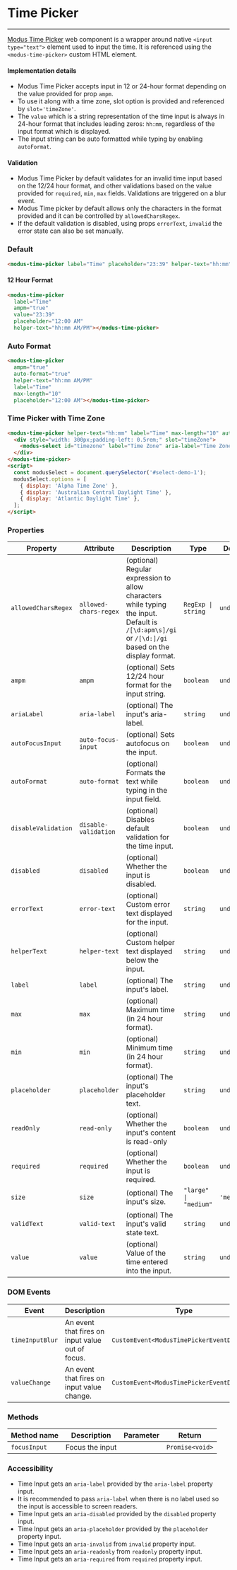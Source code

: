 
# Time Picker

---

[Modus Time Picker](https://modus.trimble.com/components/web/date-time-picker/styles/#time-picker) web component is a wrapper around native `<input type="text">` element used to input the time. It is referenced using the `<modus-time-picker>` custom HTML element.

#### Implementation details

- Modus Time Picker accepts input in 12 or 24-hour format depending on the value provided for prop `ampm`.
- To use it along with a time zone, slot option is provided and referenced by `slot='timeZone'`.
- The `value` which is a string representation of the time input is always in 24-hour format that includes leading zeros: `hh:mm`, regardless of the input format which is displayed.
- The input string can be auto formatted while typing by enabling `autoFormat`.

#### Validation

- Modus Time Picker by default validates for an invalid time input based on the 12/24 hour format, and other validations based on the value provided for `required`, `min`, `max` fields. Validations are triggered on a blur event.
- Modus Time picker by default allows only the characters in the format provided and it can be controlled by `allowedCharsRegex`.
- If the default validation is disabled, using props `errorText`, `invalid` the error state can also be set manually.

### Default

<Story id="user-inputs-time-picker--default" />

```html
<modus-time-picker label="Time" placeholder="23:39" helper-text="hh:mm"></modus-time-picker>
```

#### 12 Hour Format

<Story id="user-inputs-time-picker--time-format" />

```html
<modus-time-picker
  label="Time"
  ampm="true"
  value="23:39"
  placeholder="12:00 AM"
  helper-text="hh:mm AM/PM"></modus-time-picker>
```

### Auto Format

<Story id="user-inputs-time-picker--auto-format" />

```html
<modus-time-picker
  ampm="true"
  auto-format="true"
  helper-text="hh:mm AM/PM"
  label="Time"
  max-length="10"
  placeholder="12:00 AM"></modus-time-picker>
```

### Time Picker with Time Zone

<Story id="user-inputs-time-picker--with-time-zone" />

```html
<modus-time-picker helper-text="hh:mm" label="Time" max-length="10" auto-format="true" value="23:39">
  <div style="width: 300px;padding-left: 0.5rem;" slot="timeZone">
    <modus-select id="timezone" label="Time Zone" aria-label="Time Zone" options-display-prop="display"></modus-select>
  </div>
</modus-time-picker>
<script>
  const modusSelect = document.querySelector('#select-demo-1');
  modusSelect.options = [
    { display: 'Alpha Time Zone' },
    { display: 'Australian Central Daylight Time' },
    { display: 'Atlantic Daylight Time' },
  ];
</script>
```

### Properties

| Property            | Attribute             | Description                                                                                                                                       | Type                  | Default     |
| ------------------- | --------------------- | ------------------------------------------------------------------------------------------------------------------------------------------------- | --------------------- | ----------- |
| `allowedCharsRegex` | `allowed-chars-regex` | (optional) Regular expression to allow characters while typing the input. Default is `/[\d:apm\s]/gi` or `/[\d:]/gi` based on the display format. | `RegExp \| string`    | `undefined` |
| `ampm`              | `ampm`                | (optional) Sets 12/24 hour format for the input string.                                                                                           | `boolean`             | `undefined` |
| `ariaLabel`         | `aria-label`          | (optional) The input's aria-label.                                                                                                                | `string`              | `undefined` |
| `autoFocusInput`    | `auto-focus-input`    | (optional) Sets autofocus on the input.                                                                                                           | `boolean`             | `undefined` |
| `autoFormat`        | `auto-format`         | (optional) Formats the text while typing in the input field.                                                                                      | `boolean`             | `undefined` |
| `disableValidation` | `disable-validation`  | (optional) Disables default validation for the time input.                                                                                        | `boolean`             | `undefined` |
| `disabled`          | `disabled`            | (optional) Whether the input is disabled.                                                                                                         | `boolean`             | `undefined` |
| `errorText`         | `error-text`          | (optional) Custom error text displayed for the input.                                                                                             | `string`              | `undefined` |
| `helperText`        | `helper-text`         | (optional) Custom helper text displayed below the input.                                                                                          | `string`              | `undefined` |
| `label`             | `label`               | (optional) The input's label.                                                                                                                     | `string`              | `undefined` |
| `max`               | `max`                 | (optional) Maximum time (in 24 hour format).                                                                                                      | `string`              | `undefined` |
| `min`               | `min`                 | (optional) Minimum time (in 24 hour format).                                                                                                      | `string`              | `undefined` |
| `placeholder`       | `placeholder`         | (optional) The input's placeholder text.                                                                                                          | `string`              | `undefined` |
| `readOnly`          | `read-only`           | (optional) Whether the input's content is read-only                                                                                               | `boolean`             | `undefined` |
| `required`          | `required`            | (optional) Whether the input is required.                                                                                                         | `boolean`             | `undefined` |
| `size`              | `size`                | (optional) The input's size.                                                                                                                      | `"large" \| "medium"` | `'medium'`  |
| `validText`         | `valid-text`          | (optional) The input's valid state text.                                                                                                          | `string`              | `undefined` |
| `value`             | `value`               | (optional) Value of the time entered into the input.                                                                                              | `string`              | `undefined` |

### DOM Events

| Event           | Description                                      | Type                                       |
| --------------- | ------------------------------------------------ | ------------------------------------------ |
| `timeInputBlur` | An event that fires on input value out of focus. | `CustomEvent<ModusTimePickerEventDetails>` |
| `valueChange`   | An event that fires on input value change.       | `CustomEvent<ModusTimePickerEventDetails>` |

### Methods

| Method name  | Description     | Parameter | Return          |
| ------------ | --------------- | --------- | --------------- |
| `focusInput` | Focus the input |           | `Promise<void>` |

### Accessibility

- Time Input gets an `aria-label` provided by the `aria-label` property input.
- It is recommended to pass `aria-label` when there is no label used so the input is accessible to screen readers.
- Time Input gets an `aria-disabled` provided by the `disabled` property input.
- Time Input gets an `aria-placeholder` provided by the `placeholder` property input.
- Time Input gets an `aria-invalid` from `invalid` property input.
- Time Input gets an `aria-readonly` from `readonly` property input.
- Time Input gets an `aria-required` from `required` property input.
